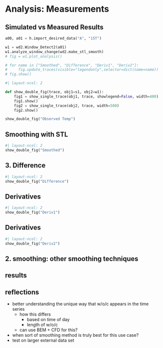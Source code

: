 # Analysis: Measurements 


## Simulated vs Measured Results 
<!-- TODO: real vs observed data   -->
```python

a00, a01 = h.import_desired_data("A", "15T")

w1 = wd2.Window_Detect2(a01)
w1.analyze_window_change(wd2.make_stl_smooth)
# fig = w1.plot_analysis()

# for name in ["Smoothed", "Difference", "Deriv1", "Deriv2"]:
#     fig.update_traces(visible="legendonly",selector=dict(name=name))
# fig.show()

```

```python
#| layout-ncol: 2

def show_double_fig(trace, obj1=s1, obj2=w1):
    fig1 = show_single_trace(obj1, trace, showlegend=False, width=480)
    fig1.show()
    fig2 = show_single_trace(obj2, trace, width=500)
    fig2.show()

show_double_fig("Observed Temp")
```

## Smoothing with STL
<!-- TODO: STL figure-->


```python
#| layout-ncol: 2
show_double_fig("Smoothed")
```

## 3. Difference
```python
#| layout-ncol: 2
show_double_fig("Difference")
```

## Derivatives 
```python
#| layout-ncol: 2
show_double_fig("Deriv1")

```

## Derivatives

```python
#| layout-ncol: 2
show_double_fig("Deriv2")

```


## 2. smoothing: other smoothing techniques 
<!-- TODO: othe rsmoothing technique figures -->


## results 
<!-- TODO: de raultin de roy metrics + compare to other ML methods on same data  -->


## reflections 
- better understanding the unique way that w/o/c appears in the time series
  - how this differs 
    - based on time of day 
    - length of w/o/c
  - can use BEM + CFD for this?
- when sort of smoothing method is truly best for this use case?
- test on larger external data set 
<!-- TODO: progress on cfd so far?  -->
